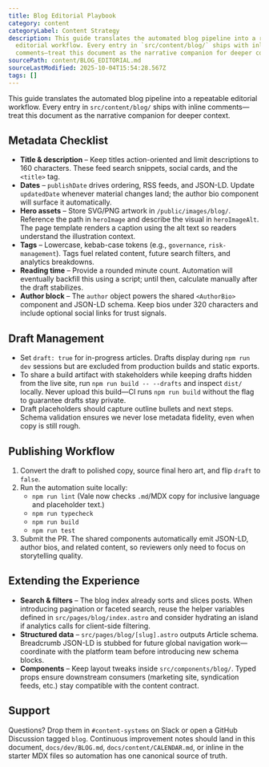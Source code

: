 ```yaml
---
title: Blog Editorial Playbook
category: content
categoryLabel: Content Strategy
description: This guide translates the automated blog pipeline into a repeatable
  editorial workflow. Every entry in `src/content/blog/` ships with inline
  comments—treat this document as the narrative companion for deeper context.
sourcePath: content/BLOG_EDITORIAL.md
sourceLastModified: 2025-10-04T15:54:28.567Z
tags: []
---
```


This guide translates the automated blog pipeline into a repeatable editorial workflow. Every entry in `src/content/blog/`
ships with inline comments—treat this document as the narrative companion for deeper context.

## Metadata Checklist

- **Title & description** – Keep titles action-oriented and limit descriptions to 160 characters. These feed search snippets,
  social cards, and the `<title>` tag.
- **Dates** – `publishDate` drives ordering, RSS feeds, and JSON-LD. Update `updatedDate` whenever material changes land; the
  author bio component will surface it automatically.
- **Hero assets** – Store SVG/PNG artwork in `/public/images/blog/`. Reference the path in `heroImage` and describe the visual
  in `heroImageAlt`. The page template renders a caption using the alt text so readers understand the illustration context.
- **Tags** – Lowercase, kebab-case tokens (e.g., `governance`, `risk-management`). Tags fuel related content, future search
  filters, and analytics breakdowns.
- **Reading time** – Provide a rounded minute count. Automation will eventually backfill this using a script; until then,
  calculate manually after the draft stabilizes.
- **Author block** – The `author` object powers the shared `<AuthorBio>` component and JSON-LD schema. Keep bios under 320
  characters and include optional social links for trust signals.

## Draft Management

- Set `draft: true` for in-progress articles. Drafts display during `npm run dev` sessions but are excluded from production
  builds and static exports.
- To share a build artifact with stakeholders while keeping drafts hidden from the live site, run `npm run build -- --drafts`
  and inspect `dist/` locally. Never upload this build—CI runs `npm run build` without the flag to guarantee drafts stay private.
- Draft placeholders should capture outline bullets and next steps. Schema validation ensures we never lose metadata fidelity,
  even when copy is still rough.

## Publishing Workflow

1. Convert the draft to polished copy, source final hero art, and flip `draft` to `false`.
2. Run the automation suite locally:
   - `npm run lint` (Vale now checks `.md`/MDX copy for inclusive language and placeholder text.)
   - `npm run typecheck`
   - `npm run build`
   - `npm run test`
3. Submit the PR. The shared components automatically emit JSON-LD, author bios, and related content, so reviewers only need to
   focus on storytelling quality.

## Extending the Experience

- **Search & filters** – The blog index already sorts and slices posts. When introducing pagination or faceted search, reuse the
  helper variables defined in `src/pages/blog/index.astro` and consider hydrating an island if analytics calls for client-side
  filtering.
- **Structured data** – `src/pages/blog/[slug].astro` outputs Article schema. Breadcrumb JSON-LD is stubbed for future global
  navigation work—coordinate with the platform team before introducing new schema blocks.
- **Components** – Keep layout tweaks inside `src/components/blog/`. Typed props ensure downstream consumers (marketing site,
  syndication feeds, etc.) stay compatible with the content contract.

## Support

Questions? Drop them in `#content-systems` on Slack or open a GitHub Discussion tagged `blog`. Continuous improvement notes
should land in this document, `docs/dev/BLOG.md`, `docs/content/CALENDAR.md`, or inline in the starter MDX files so automation has one canonical source of
truth.
